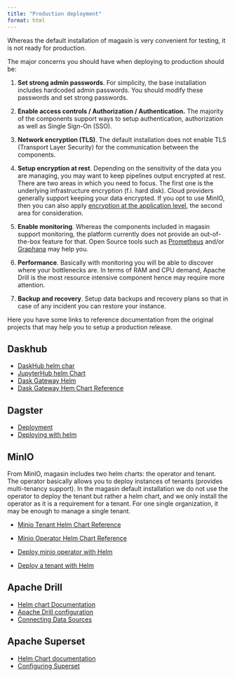 ```yaml
---
title: "Production deployment"
format: html
---
```


Whereas the default installation of magasin is very convenient for testing, it is not ready for production.

The major concerns you should have when deploying to production should be:


1) **Set strong admin passwords**. For simplicity, the base installation includes hardcoded admin passwords. You should modify these passwords and set strong passwords.

2) **Enable access controls / Authorization / Authentication.** The majority of the components support ways to setup authentication, authorization as well as Single Sign-On (SSO).

3) **Network encryption (TLS)**. The default installation does not enable TLS (Transport Layer Security) for the communication between the components.  

4) **Setup encryption at rest**. Depending on the sensitivity of the data you are managing, you may want to keep pipelines output encrypted at rest. There are two areas in which you need to focus. The first one is the underlying infrastructure encryption (f.i. hard disk). Cloud providers generally support keeping your data encrypted. If you opt to use MinIO, then you can also apply [encryption at the application level](https://min.io/docs/minio/linux/operations/server-side-encryption.html), the second area for consideration.

5) **Enable monitoring**. Whereas the components included in magasin support monitoring, the platform currently does not provide an out-of-the-box feature for that. Open Source tools such as [Prometheus](https://prometheus.io/) and/or [Graphana](https://grafana.com/) may help you.

6) **Performance**. Basically with monitoring you will be able to discover where your bottlenecks are. In terms of RAM and CPU demand, Apache Drill is the most resource intensive component hence may require more attention.

7) **Backup and recovery**. Setup data backups and recovery plans so that in case of any incident you can restore your instance.

Here you have some links to reference documentation from the original projects that may help you to setup a production release.

## Daskhub

* [DaskHub helm char](https://artifacthub.io/packages/helm/dask/daskhub)
* [JupyterHub helm Chart](https://z2jh.jupyter.org/en/stable/)
* [Dask Gateway Helm](https://gateway.dask.org/install-kube.html)
* [Dask Gateway Hem Chart Reference](https://gateway.dask.org/install-kube.html#helm-chart-reference)

## Dagster

* [Deployment](https://docs.dagster.io/deployment/open-source)
* [Deploying with helm](https://docs.dagster.io/deployment/guides/kubernetes/deploying-with-helm)

## MinIO

From MinIO, magasin includes two helm charts: the operator and tenant. The operator basically allows you to deploy instances of tenants (provides multi-tenancy support). In the magasin default installation we do not use the operator to deploy the tenant but rather a helm chart, and we only install the operator as it is a requirement for a tenant. For one single organization, it may be enough to manage a single tenant.

* [Minio Tenant Helm Chart Reference](https://min.io/docs/minio/kubernetes/upstream/reference/operator-chart-values.html#id2)

* [Minio Operator Helm Chart Reference ](https://min.io/docs/minio/kubernetes/upstream/reference/operator-chart-values.html)

* [Deploy minio operator with Helm](https://min.io/docs/minio/kubernetes/upstream/operations/install-deploy-manage/deploy-operator-helm.html)
* [Deploy a tenant with Helm](https://min.io/docs/minio/kubernetes/upstream/operations/install-deploy-manage/deploy-minio-tenant-helm.html#deploy-tenant-helm)

## Apache Drill

* [Helm chart Documentation](https://github.com/unicef/magasin-drill)
* [Apache Drill configuration](https://drill.apache.org/docs/configure-drill/)
* [Connecting Data Sources](https://drill.apache.org/docs/connect-a-data-source-introduction/)

## Apache Superset

* [Helm Chart documentation](https://superset.apache.org/docs/installation/running-on-kubernetes/)
* [Configuring Superset](https://superset.apache.org/docs/installation/configuring-superset)


